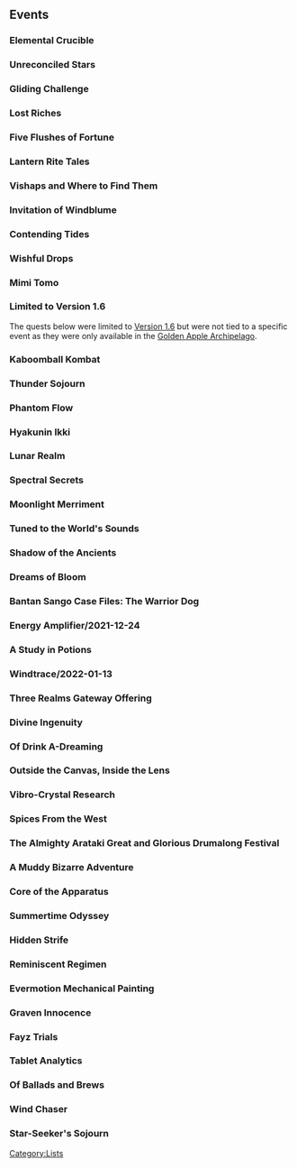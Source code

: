 {{CustomTabs
|tab1 = Overview
|tab2 = List
|tab3 = Event List
}}
==Events==
{{Main|Events}}

===Elemental Crucible===
{{Main|Elemental Crucible}}
{{Quests by Category Table|Elemental Crucible&World Quests|nostartlocation=1|not=}}

===Unreconciled Stars===
{{Main|Unreconciled Stars}}
{{Quests by Category Table|Unreconciled Stars&World Quests|nostartlocation=1|not=}}

===Gliding Challenge===
{{Main|Gliding Challenge}}
{{Quests by Category Table|Gliding Challenge&World Quests|nostartlocation=1|not=}}

===Lost Riches===
{{Main|Lost Riches}}
{{Quests by Category Table|Lost Riches&World Quests|nostartlocation=1|not=}}

===Five Flushes of Fortune===
{{Main|Five Flushes of Fortune}}
{{Quests by Category Table|Five Flushes of Fortune&World Quests|nostartlocation=1|not=}}

===Lantern Rite Tales===
{{Main|Lantern Rite Tales}}
{{Quests by Category Table|Lantern Rite Tales&World Quests|nostartlocation=1|not=}}

===Vishaps and Where to Find Them===
{{Main|Vishaps and Where to Find Them}}
{{Quests by Category Table|Vishaps and Where to Find Them&World Quests|nostartlocation=1|not=}}

===Invitation of Windblume===
{{Main|Invitation of Windblume}}
{{Quests by Category Table|Invitation of Windblume&World Quests|nostartlocation=1|not=}}

===Contending Tides===
{{Main|Contending Tides}}
{{Quests by Category Table|Contending Tides&World Quests|nostartlocation=1|not=}}

===Wishful Drops===
{{Main|Wishful Drops}}
{{Quests by Category Table|Wishful Drops&World Quests|nostartlocation=1|not=}}

===Mimi Tomo===
{{Main|Mimi Tomo}}
{{Quests by Category Table|Mimi Tomo&World Quests|nostartlocation=1|not=}}

===Limited to Version 1.6===
The quests below were limited to [[Version 1.6]] but were not tied to a specific event as they were only available in the [[Golden Apple Archipelago/1.6|Golden Apple Archipelago]].
{{Quests by Category Table|Version 1.6 Quests&World Quests|nostartlocation=1|not=}}

===Kaboomball Kombat===
{{Main|Kaboomball Kombat}}
{{Quests by Category Table|Kaboomball Kombat&World Quests|nostartlocation=1|not=}}

===Thunder Sojourn===
{{Main|Thunder Sojourn}}
{{Quests by Category Table|Thunder Sojourn&World Quests|nostartlocation=1|not=}}

===Phantom Flow===
{{Main|Phantom Flow}}
{{Quests by Category Table|Phantom Flow&World Quests|nostartlocation=1|not=}}

===Hyakunin Ikki===
{{Main|Hyakunin Ikki}}
{{Quests by Category Table|Hyakunin Ikki&World Quests|nostartlocation=1|not=}}

===Lunar Realm===
{{Main|Lunar Realm}}
{{Quests by Category Table|Lunar Realm&World Quests|nostartlocation=1|not=}}

===Spectral Secrets===
{{Main|Spectral Secrets}}
{{Quests by Category Table|Spectral Secrets&World Quests|nostartlocation=1|not=}}

===Moonlight Merriment===
{{Main|Moonlight Merriment}}
{{Quests by Category Table|Moonlight Merriment&World Quests|nostartlocation=1|not=}}

===Tuned to the World's Sounds===
{{Main|Tuned to the World's Sounds}}
{{Quests by Category Table|Tuned to the World's Sounds&World Quests|nostartlocation=1|not=}}

===Shadow of the Ancients===
{{Main|Shadow of the Ancients}}
{{Quests by Category Table|Shadow of the Ancients&World Quests|nostartlocation=1|not=}}

===Dreams of Bloom===
{{Main|Dreams of Bloom}}
{{Quests by Category Table|Dreams of Bloom&World Quests|nostartlocation=1|not=}}

===Bantan Sango Case Files: The Warrior Dog===
{{Main|Bantan Sango Case Files: The Warrior Dog}}
{{Quests by Category Table|Bantan Sango Case Files: The Warrior Dog&World Quests|nostartlocation=1|not=}}

===Energy Amplifier/2021-12-24===
{{Main|Energy Amplifier/2021-12-24}}
{{Quests by Category Table|Energy Amplifier/2021-12-24&World Quests|nostartlocation=1|not=}}

===A Study in Potions===
{{Main|A Study in Potions}}
{{Quests by Category Table|A Study in Potions&World Quests|nostartlocation=1|not=}}

===Windtrace/2022-01-13===
{{Main|Windtrace/2022-01-13}}
{{Quests by Category Table|Windtrace/2022-01-13&World Quests|nostartlocation=1|not=}}

===Three Realms Gateway Offering===
{{Main|Three Realms Gateway Offering}}
{{Quests by Category Table|Three Realms Gateway Offering&World Quests|nostartlocation=1|not=}}

===Divine Ingenuity===
{{Main|Divine Ingenuity}}
{{Quests by Category Table|Divine Ingenuity&World Quests|nostartlocation=1|not=}}

===Of Drink A-Dreaming===
{{Main|Of Drink A-Dreaming}}
{{Quests by Category Table|Of Drink A-Dreaming&World Quests|nostartlocation=1|not=}}

===Outside the Canvas, Inside the Lens===
{{Main|Outside the Canvas, Inside the Lens}}
{{Quests by Category Table|Outside the Canvas, Inside the Lens&World Quests|nostartlocation=1|not=}}

===Vibro-Crystal Research===
{{Main|Vibro-Crystal Research}}
{{Quests by Category Table|Vibro-Crystal Research&World Quests|nostartlocation=1|not=}}

===Spices From the West===
{{Main|Spices From the West}}
{{Quests by Category Table|Spices From the West&World Quests|nostartlocation=1|not=}}

===The Almighty Arataki Great and Glorious Drumalong Festival===
{{Main|The Almighty Arataki Great and Glorious Drumalong Festival}}
{{Quests by Category Table|The Almighty Arataki Great and Glorious Drumalong Festival&World Quests|nostartlocation=1|not=}}

===A Muddy Bizarre Adventure===
{{Main|A Muddy Bizarre Adventure}}
{{Quests by Category Table|A Muddy Bizarre Adventure&World Quests|nostartlocation=1|not=}}

===Core of the Apparatus===
{{Main|Core of the Apparatus}}
{{Quests by Category Table|Core of the Apparatus&World Quests|nostartlocation=1|not=}}

===Summertime Odyssey===
{{Main|Summertime Odyssey}}
{{Quests by Category Table|Summertime Odyssey&World Quests|nostartlocation=1|not=}}

===Hidden Strife===
{{Main|Hidden Strife}}
{{Quests by Category Table|Hidden Strife&World Quests|nostartlocation=1|not=}}

===Reminiscent Regimen===
{{Main|Reminiscent Regimen}}
{{Quests by Category Table|Reminiscent Regimen&World Quests|nostartlocation=1|not=}}

===Evermotion Mechanical Painting===
{{Main|Evermotion Mechanical Painting}}
{{Quests by Category Table|Evermotion Mechanical Painting&World Quests|nostartlocation=1|not=}}

===Graven Innocence===
{{Main|Graven Innocence}}
{{Quests by Category Table|Graven Innocence&World Quests|nostartlocation=1|not=}}

===Fayz Trials===
{{Main|Fayz Trials}}
{{Quests by Category Table|Fayz Trials&World Quests|nostartlocation=1|not=}}

===Tablet Analytics===
{{Main|Tablet Analytics}}
{{Quests by Category Table|Tablet Analytics&World Quests|nostartlocation=1|not=}}

===Of Ballads and Brews===
{{Main|Of Ballads and Brews}}
{{Quests by Category Table|Of Ballads and Brews&World Quests|nostartlocation=1|not=}}

===Wind Chaser===
{{Main|Wind Chaser}}
{{Quests by Category Table|Wind Chaser&World Quests|nostartlocation=1|not=}}

===Star-Seeker's Sojourn===
{{Main|Star-Seeker's Sojourn}}
{{Quests by Category Table|Star-Seeker's Sojourn&World Quests|nostartlocation=1|not=}}

[[Category:Lists]]